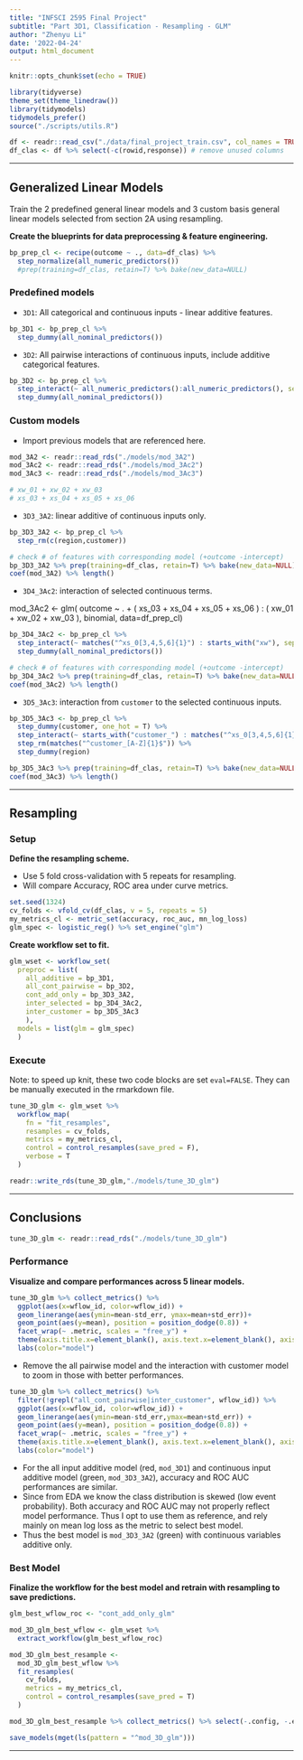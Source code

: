 ```yaml
---
title: "INFSCI 2595 Final Project"
subtitle: "Part 3D1, Classification - Resampling - GLM"
author: "Zhenyu Li"
date: '2022-04-24'
output: html_document
---
```


```r
knitr::opts_chunk$set(echo = TRUE)
```

```r
library(tidyverse)
theme_set(theme_linedraw())
library(tidymodels)
tidymodels_prefer()
source("./scripts/utils.R")
```

```r
df <- readr::read_csv("./data/final_project_train.csv", col_names = TRUE)
df_clas <- df %>% select(-c(rowid,response)) # remove unused columns
```

----

## Generalized Linear Models

Train the 2 predefined general linear models and 3 custom basis general linear models selected from section 2A using resampling.  

**Create the blueprints for data preprocessing & feature engineering.**  

```r
bp_prep_cl <- recipe(outcome ~ ., data=df_clas) %>%
  step_normalize(all_numeric_predictors())
  #prep(training=df_clas, retain=T) %>% bake(new_data=NULL)
```

### Predefined models

- `3D1`: All categorical and continuous inputs - linear additive features.

```r
bp_3D1 <- bp_prep_cl %>%
  step_dummy(all_nominal_predictors())
```

- `3D2`: All pairwise interactions of continuous inputs, include additive categorical features.
  
```r
bp_3D2 <- bp_prep_cl %>%
  step_interact(~ all_numeric_predictors():all_numeric_predictors(), sep = ":") %>%
  step_dummy(all_nominal_predictors())
```

### Custom models

- Import previous models that are referenced here.

```r
mod_3A2 <- readr::read_rds("./models/mod_3A2")
mod_3Ac2 <- readr::read_rds("./models/mod_3Ac2")
mod_3Ac3 <- readr::read_rds("./models/mod_3Ac3")

# xw_01 + xw_02 + xw_03
# xs_03 + xs_04 + xs_05 + xs_06
```

- `3D3_3A2`: linear additive of continuous inputs only.  

```r
bp_3D3_3A2 <- bp_prep_cl %>%
  step_rm(c(region,customer))

# check # of features with corresponding model (+outcome -intercept)
bp_3D3_3A2 %>% prep(training=df_clas, retain=T) %>% bake(new_data=NULL) %>% ncol()
coef(mod_3A2) %>% length()
```

- `3D4_3Ac2`: interaction of selected continuous terms.  

mod_3Ac2 <- glm(
  outcome ~ . +
   ( xs_03 + xs_04 + xs_05 + xs_06 ) :
   ( xw_01 + xw_02 + xw_03 ),
  binomial, data=df_prep_cl)

```r
bp_3D4_3Ac2 <- bp_prep_cl %>%
  step_interact(~ matches("^xs_0[3,4,5,6]{1}") : starts_with("xw"), sep = ":") %>%
  step_dummy(all_nominal_predictors())

# check # of features with corresponding model (+outcome -intercept)
bp_3D4_3Ac2 %>% prep(training=df_clas, retain=T) %>% bake(new_data=NULL) %>% ncol()
coef(mod_3Ac2) %>% length()
```

- `3D5_3Ac3`: interaction from `customer` to the selected continuous inputs.  

```r
bp_3D5_3Ac3 <- bp_prep_cl %>%
  step_dummy(customer, one_hot = T) %>%
  step_interact(~ starts_with("customer_") : matches("^xs_0[3,4,5,6]{1}|^xw+"), sep = ":") %>%
  step_rm(matches("^customer_[A-Z]{1}$")) %>%
  step_dummy(region)

bp_3D5_3Ac3 %>% prep(training=df_clas, retain=T) %>% bake(new_data=NULL) %>% ncol()
coef(mod_3Ac3) %>% length()
```

----

## Resampling

### Setup

**Define the resampling scheme.**  

- Use 5 fold cross-validation with 5 repeats for resampling.
- Will compare Accuracy, ROC area under curve metrics.  

```r
set.seed(1324)
cv_folds <- vfold_cv(df_clas, v = 5, repeats = 5)
my_metrics_cl <- metric_set(accuracy, roc_auc, mn_log_loss)
glm_spec <- logistic_reg() %>% set_engine("glm")
```

**Create workflow set to fit.**  

```r
glm_wset <- workflow_set(
  preproc = list(
    all_additive = bp_3D1,
    all_cont_pairwise = bp_3D2,
    cont_add_only = bp_3D3_3A2,
    inter_selected = bp_3D4_3Ac2,
    inter_customer = bp_3D5_3Ac3
    ),
  models = list(glm = glm_spec)
  )
```


### Execute

Note: to speed up knit, these two code blocks are set `eval=FALSE`. They can be manually executed in the rmarkdown file.  

```r
tune_3D_glm <- glm_wset %>%
  workflow_map(
    fn = "fit_resamples",
    resamples = cv_folds,
    metrics = my_metrics_cl,
    control = control_resamples(save_pred = F),
    verbose = T
  )
```

```r
readr::write_rds(tune_3D_glm,"./models/tune_3D_glm")
```

----

## Conclusions

```r
tune_3D_glm <- readr::read_rds("./models/tune_3D_glm")
```

### Performance

**Visualize and compare performances across 5 linear models.**  

```r
tune_3D_glm %>% collect_metrics() %>%
  ggplot(aes(x=wflow_id, color=wflow_id)) +
  geom_linerange(aes(ymin=mean-std_err, ymax=mean+std_err))+
  geom_point(aes(y=mean), position = position_dodge(0.8)) +
  facet_wrap(~ .metric, scales = "free_y") +
  theme(axis.title.x=element_blank(), axis.text.x=element_blank(), axis.ticks.x=element_blank()) +
  labs(color="model")
```

- Remove the all pairwise model and the interaction with customer model to zoom in those with better performances.  

```r
tune_3D_glm %>% collect_metrics() %>%
  filter(!grepl("all_cont_pairwise|inter_customer", wflow_id)) %>%
  ggplot(aes(x=wflow_id, color=wflow_id)) +
  geom_linerange(aes(ymin=mean-std_err,ymax=mean+std_err)) +
  geom_point(aes(y=mean), position = position_dodge(0.8)) +
  facet_wrap(~ .metric, scales = "free_y") +
  theme(axis.title.x=element_blank(), axis.text.x=element_blank(), axis.ticks.x=element_blank()) +
  labs(color="model")
```

- For the all input additive model (red, `mod_3D1`) and continuous input additive model (green, `mod_3D3_3A2`), accuracy and ROC AUC performances are similar.  
- Since from EDA we know the class distribution is skewed (low event probability). Both accuracy and ROC AUC may not properly reflect model performance. Thus I opt to use them as reference, and rely mainly on mean log loss as the metric to select best model.  
- Thus the best model is `mod_3D3_3A2` (green) with continuous variables additive only.  

### Best Model

**Finalize the workflow for the best model and retrain with resampling to save predictions.** 

```r
glm_best_wflow_roc <- "cont_add_only_glm"

mod_3D_glm_best_wflow <- glm_wset %>%
  extract_workflow(glm_best_wflow_roc)

mod_3D_glm_best_resample <-
  mod_3D_glm_best_wflow %>%
  fit_resamples(
    cv_folds,
    metrics = my_metrics_cl,
    control = control_resamples(save_pred = T)
  )

mod_3D_glm_best_resample %>% collect_metrics() %>% select(-.config, -.estimator)
```

```r
save_models(mget(ls(pattern = "^mod_3D_glm")))
```

----